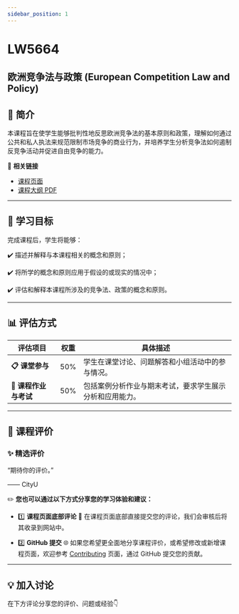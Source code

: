 ```yaml
---
sidebar_position: 1
---
```


# LW5664
## 欧洲竞争法与政策 (European Competition Law and Policy)

## **📘 简介**
本课程旨在使学生能够批判性地反思欧洲竞争法的基本原则和政策，理解如何通过公共和私人执法来规范限制市场竞争的商业行为，并培养学生分析竞争法如何遏制反竞争活动并促进自由竞争的能力。

🔗 **相关链接**
- [课程页面](https://www.cityu.edu.hk/catalogue/pg/202425/course/LW5664.htm)
- [课程大纲 PDF](https://www.cityu.edu.hk/catalogue/pg/202425/course/LW5664.pdf)

---

## **🎯 学习目标**

完成课程后，学生将能够：

✔️ 描述并解释与本课程相关的概念和原则；

✔️ 将所学的概念和原则应用于假设的或现实的情况中；

✔️ 评估和解释本课程所涉及的竞争法、政策的概念和原则。

---

## **📊 评估方式**

| **评估项目**           | **权重** | **具体描述**                                                                                       |
|-----------------------|---------|---------------------------------------------------------------------------------------------------|
| **📋 课堂参与**         | 50%     | 学生在课堂讨论、问题解答和小组活动中的参与情况。                                                     |
| **📂 课程作业与考试**   | 50%     | 包括案例分析作业与期末考试，要求学生展示分析和应用能力。                                              |

---

## **💬 课程评价**

### ✨ **精选评价**
<div className={commentStyles.commentBox}>
    <p className={commentStyles.commentText}>
        “期待你的评价。”
    </p>
    <p className={commentStyles.commentAuthor}>—— CityU</p>
</div>

✏️ **您也可以通过以下方式分享您的学习体验和建议：**

- 1️⃣ **课程页面底部评论**
💬 在课程页面底部直接提交您的评论，我们会审核后将其收录到网站中。

- 2️⃣ **GitHub 提交**
🌐 如果您希望更全面地分享课程评价，或希望修改或新增课程页面，欢迎参考 [Contributing](https://penjc.github.io/cityU-navigator/contributing) 页面，通过 GitHub 提交您的贡献。

---

## **💡 加入讨论**

在下方评论分享您的评价、问题或经验👇
<Utterances />
